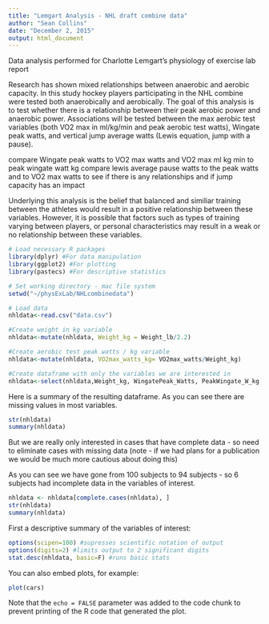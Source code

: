 ```yaml
---
title: "Lemgart Analysis - NHL draft combine data"
author: "Sean Collins"
date: "December 2, 2015"
output: html_document
---
```

Data analysis performed for Charlotte Lemgart's physiology of exercise lab report

Research has shown mixed relationships between anaerobic and aerobic capacity. In this study hockey players participating in the NHL combine were tested both anaerobically and aerobically. The goal of this analysis is to test whether there is a relationship between their peak aerobic power and anaerobic power. 
Associations will be tested between the max aerobic test variables (both VO2 max in ml/kg/min and peak aerobic test watts), Wingate peak watts, and vertical jump average watts (Lewis equation, jump with a pause).

compare Wingate peak watts to VO2 max watts and VO2 max ml kg min to peak wingate watt kg
compare lewis average pause watts to the peak watts and to VO2 max watts to see if there is any relationships and if jump capacity has an impact 
 
Underlying this analysis is the belief that balanced and similiar training between the athletes would result in a positive relationship between these variables. However, it is possible that factors such as types of training varying between players, or personal characteristics may result in a weak or no relationship between these variables.

```r
# Load necessary R packages
library(dplyr) #For data manipulation
library(ggplot2) #For plotting
library(pastecs) #For descriptive statistics

# Set working directory - mac file system
setwd("~/physExLab/NHLcombinedata")

# Load data
nhldata<-read.csv("data.csv")

#Create weight in kg variable
nhldata<-mutate(nhldata, Weight_kg = Weight_lb/2.2)

#Create aerobic test peak watts / kg variable
nhldata<-mutate(nhldata, VO2max_watts_kg= VO2max_watts/Weight_kg)

#Create dataframe with only the variables we are interested in
nhldata<-select(nhldata,Weight_kg, WingatePeak_Watts, PeakWingate_W_kg, VO2max_l_min, VO2max_ml_kg_min, VO2max_watts, VO2max_watts_kg, LewisAvg_.Pause_watts)
```

Here is a summary of the resulting dataframe. As you can see there are missing values in most variables.
```r
str(nhldata)
summary(nhldata)
```

But we are really only interested in cases that have complete data - so need to eliminate cases with missing data (note - if we had plans for a publication we would be much more cautious about doing this)

As you can see we have gone from 100 subjects to 94 subjects - so 6 subjects had incomplete data in the variables of interest.

```r
nhldata <- nhldata[complete.cases(nhldata), ]
str(nhldata)
summary(nhldata)
```



First a descriptive summary of the variables of interest:
```r
options(scipen=100) #supresses scientific notation of output
options(digits=2) #limits output to 2 significant digits
stat.desc(nhldata, basic=F) #runs basic stats
```


You can also embed plots, for example:

```r
plot(cars)
```

Note that the `echo = FALSE` parameter was added to the code chunk to prevent printing of the R code that generated the plot.
